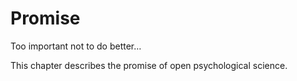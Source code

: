 # Promise

Too important not to do better...

This chapter describes the promise of open psychological science.
